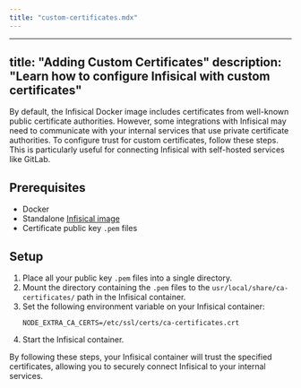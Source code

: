 ```yaml
---
title: "custom-certificates.mdx"
---
```


---
title: "Adding Custom Certificates"
description: "Learn how to configure Infisical with custom certificates"
---

By default, the Infisical Docker image includes certificates from well-known public certificate authorities.
However, some integrations with Infisical may need to communicate with your internal services that use private certificate authorities. 
To configure trust for custom certificates, follow these steps. This is particularly useful for connecting Infisical with self-hosted services like GitLab.

## Prerequisites

- Docker
- Standalone [Infisical image](https://hub.docker.com/r/infisical/infisical)
- Certificate public key `.pem` files

## Setup

1. Place all your public key `.pem` files into a single directory.
2. Mount the directory containing the `.pem` files to the `usr/local/share/ca-certificates/` path in the Infisical container.
3. Set the following environment variable on your Infisical container:
   ```
   NODE_EXTRA_CA_CERTS=/etc/ssl/certs/ca-certificates.crt
   ```
4. Start the Infisical container.

By following these steps, your Infisical container will trust the specified certificates, allowing you to securely connect Infisical to your internal services.
